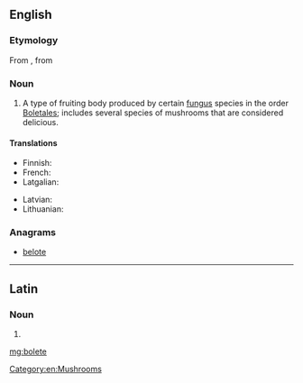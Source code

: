 ==English==
{{rfi}}
{{wikipedia}}
{{wikispecies|Boletales}}
===Etymology===
From {{etyl|la|en}} {{term|boletus||lang=la|edible mushroom}}, from {{etyl|grc|en}} {{term|βωλίτης||tr=bolites|lang=grc}}

===Noun===
{{en-noun}}

# A type of fruiting body produced by certain [[fungus]] species in the order [[Boletales]]; includes several species of mushrooms that are considered delicious.

====Translations====
{{trans-top|type of mushrooms}}
* Finnish: {{t+|fi|tatti}}
* French: {{t+|fr|bolet|m}}
* Latgalian: {{tø|ltg|baraviks|m}}
{{trans-mid}}
* Latvian: {{t+|lv|baravika|f}}
* Lithuanian: {{t-|lt|baravykas}}
{{trans-bottom}}

===Anagrams===
* [[belote#English|belote]]

[[Category:en:Mushrooms]]

----

==Latin==

===Noun===
{{la-noun-form|bōlēte}}

# {{inflection of|bōlētus||voc|s|lang=la}}

[[mg:bolete]]
